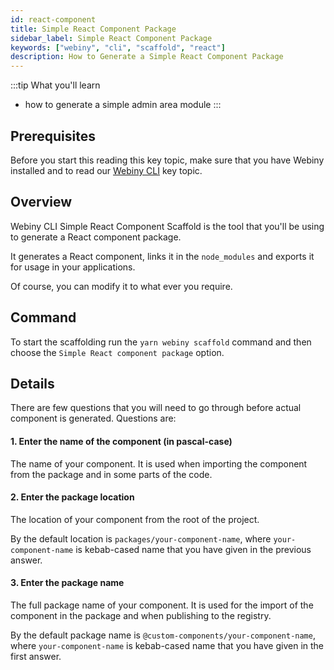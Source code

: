 ```yaml
---
id: react-component
title: Simple React Component Package
sidebar_label: Simple React Component Package
keywords: ["webiny", "cli", "scaffold", "react"]
description: How to Generate a Simple React Component Package
---
```



:::tip What you'll learn
- how to generate a simple admin area module
:::

## Prerequisites
Before you start this reading this key topic, make sure that you have Webiny installed and to read our [Webiny CLI](/docs/key-topics/webiny-cli) key topic.

## Overview
Webiny CLI Simple React Component Scaffold is the tool that you'll be using to generate a React component package.

It generates a React component, links it in the `node_modules` and exports it for usage in your applications.

Of course, you can modify it to what ever you require.


## Command

To start the scaffolding run the `yarn webiny scaffold` command and then choose the `Simple React component package` option.

## Details

There are few questions that you will need to go through before actual component is generated. Questions are:

#### 1. Enter the name of the component (in pascal-case)
The name of your component. It is used when importing the component from the package and in some parts of the code.

#### 2. Enter the package location
The location of your component from the root of the project.

By the default location is `packages/your-component-name`, where `your-component-name` is kebab-cased name that you have given in the previous answer.

#### 3. Enter the package name
The full package name of your component. It is used for the import of the component in the package and when publishing to the registry.

By the default package name is `@custom-components/your-component-name`, where `your-component-name` is kebab-cased name that you have given in the first answer.
